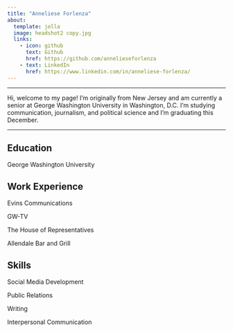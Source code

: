 ```yaml
---
title: "Anneliese Forlenza"
about:
  template: jolla
  image: headshot2 copy.jpg
  links:
    - icon: github
      text: Github
      href: https://github.com/annelieseforlenza
    - text: LinkedIn
      href: https://www.linkedin.com/in/anneliese-forlenza/
---
```

---

Hi, welcome to my page! I'm originally from New Jersey and am currently a senior at George Washington University in Washington, D.C. I'm studying communication, journalism, and political science and I'm graduating this December.

---


## **Education**

George Washington University

## **Work Experience**

Evins Communications

GW-TV

The House of Representatives

Allendale Bar and Grill

## **Skills**

Social Media Development

Public Relations

Writing

Interpersonal Communication
